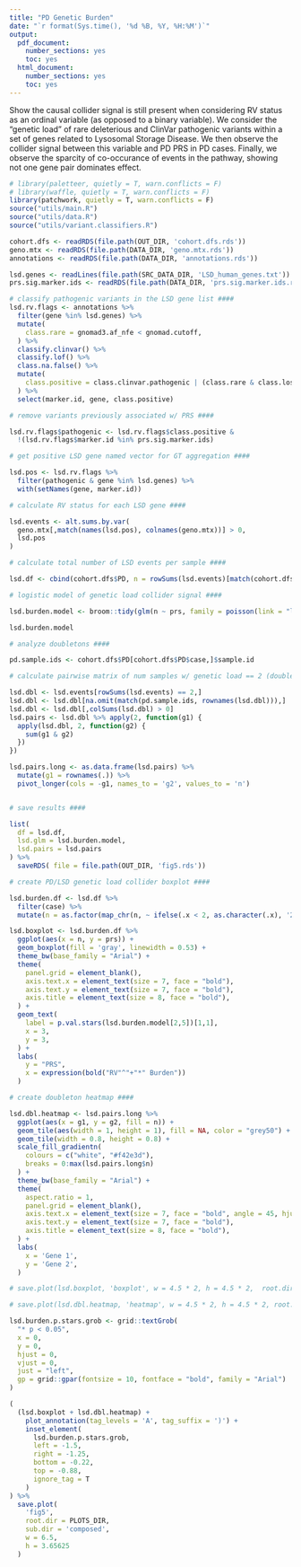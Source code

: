 ```yaml
---
title: "PD Genetic Burden"
date: "`r format(Sys.time(), '%d %B, %Y, %H:%M')`"
output:
  pdf_document:
    number_sections: yes
    toc: yes
  html_document:
    number_sections: yes
    toc: yes
---
```


Show the causal collider signal is still present when considering
RV status as an ordinal variable (as opposed to a binary variable).
We consider the "genetic load" of rare deleterious and ClinVar pathogenic variants
within a set of genes related to Lysosomal Storage Disease.
We then observe the collider signal between this variable and PD PRS in PD cases.
Finally, we observe the sparcity of co-occurance of events in the pathway,
showing not one gene pair dominates effect.


```r
# library(paletteer, quietly = T, warn.conflicts = F)
# library(waffle, quietly = T, warn.conflicts = F)
library(patchwork, quietly = T, warn.conflicts = F)
source("utils/main.R")
source("utils/data.R")
source("utils/variant.classifiers.R")

cohort.dfs <- readRDS(file.path(OUT_DIR, 'cohort.dfs.rds'))
geno.mtx <- readRDS(file.path(DATA_DIR, 'geno.mtx.rds'))
annotations <- readRDS(file.path(DATA_DIR, 'annotations.rds'))

lsd.genes <- readLines(file.path(SRC_DATA_DIR, 'LSD_human_genes.txt'))
prs.sig.marker.ids <- readRDS(file.path(DATA_DIR, 'prs.sig.marker.ids.rds'))
```

```r
# classify pathogenic variants in the LSD gene list ####
lsd.rv.flags <- annotations %>%
  filter(gene %in% lsd.genes) %>%
  mutate(
    class.rare = gnomad3.af_nfe < gnomad.cutoff,
  ) %>%
  classify.clinvar() %>%
  classify.lof() %>%
  class.na.false() %>%
  mutate(
    class.positive = class.clinvar.pathogenic | (class.rare & class.loss.of.function)
  ) %>%
  select(marker.id, gene, class.positive)

# remove variants previously associated w/ PRS ####

lsd.rv.flags$pathogenic <- lsd.rv.flags$class.positive &
  !(lsd.rv.flags$marker.id %in% prs.sig.marker.ids)

# get positive LSD gene named vector for GT aggregation ####

lsd.pos <- lsd.rv.flags %>%
  filter(pathogenic & gene %in% lsd.genes) %>%
  with(setNames(gene, marker.id))

# calculate RV status for each LSD gene ####

lsd.events <- alt.sums.by.var(
  geno.mtx[,match(names(lsd.pos), colnames(geno.mtx))] > 0,
  lsd.pos
)

# calculate total number of LSD events per sample ####

lsd.df <- cbind(cohort.dfs$PD, n = rowSums(lsd.events)[match(cohort.dfs$PD$sample.id, rownames(lsd.events))])

# logistic model of genetic load collider signal ####

lsd.burden.model <- broom::tidy(glm(n ~ prs, family = poisson(link = "log"), data = lsd.df[lsd.df$case,]))

lsd.burden.model

# analyze doubletons ####

pd.sample.ids <- cohort.dfs$PD[cohort.dfs$PD$case,]$sample.id

# calculate pairwise matrix of num samples w/ genetic load == 2 (doubletons) ####

lsd.dbl <- lsd.events[rowSums(lsd.events) == 2,]
lsd.dbl <- lsd.dbl[na.omit(match(pd.sample.ids, rownames(lsd.dbl))),]
lsd.dbl <- lsd.dbl[,colSums(lsd.dbl) > 0]
lsd.pairs <- lsd.dbl %>% apply(2, function(g1) {
  apply(lsd.dbl, 2, function(g2) {
    sum(g1 & g2)
  })
})

lsd.pairs.long <- as.data.frame(lsd.pairs) %>%
  mutate(g1 = rownames(.)) %>%
  pivot_longer(cols = -g1, names_to = 'g2', values_to = 'n')


# save results ####

list(
  df = lsd.df,
  lsd.glm = lsd.burden.model,
  lsd.pairs = lsd.pairs
) %>%
  saveRDS( file = file.path(OUT_DIR, 'fig5.rds'))
```
```r
# create PD/LSD genetic load collider boxplot ####

lsd.burden.df <- lsd.df %>%
  filter(case) %>%
  mutate(n = as.factor(map_chr(n, ~ ifelse(.x < 2, as.character(.x), '2+'))))

lsd.boxplot <- lsd.burden.df %>%
  ggplot(aes(x = n, y = prs)) +
  geom_boxplot(fill = 'gray', linewidth = 0.53) +
  theme_bw(base_family = "Arial") +
  theme(
    panel.grid = element_blank(),
    axis.text.x = element_text(size = 7, face = "bold"),
    axis.text.y = element_text(size = 7, face = "bold"),
    axis.title = element_text(size = 8, face = "bold"),
  ) +
  geom_text(
    label = p.val.stars(lsd.burden.model[2,5])[1,1],
    x = 3,
    y = 3,
  ) +
  labs(
    y = "PRS",
    x = expression(bold("RV"^"+"*" Burden"))
  )

# create doubleton heatmap ####

lsd.dbl.heatmap <- lsd.pairs.long %>%
  ggplot(aes(x = g1, y = g2, fill = n)) +
  geom_tile(aes(width = 1, height = 1), fill = NA, color = "grey50") +
  geom_tile(width = 0.8, height = 0.8) +
  scale_fill_gradientn(
    colours = c("white", "#f42e3d"),
    breaks = 0:max(lsd.pairs.long$n)
  ) +
  theme_bw(base_family = "Arial") +
  theme(
    aspect.ratio = 1,
    panel.grid = element_blank(),
    axis.text.x = element_text(size = 7, face = "bold", angle = 45, hjust = 1),
    axis.text.y = element_text(size = 7, face = "bold"),
    axis.title = element_text(size = 8, face = "bold"),
  ) +
  labs(
    x = 'Gene 1',
    y = 'Gene 2',
  )

# save.plot(lsd.boxplot, 'boxplot', w = 4.5 * 2, h = 4.5 * 2,  root.dir = PLOTS_DIR, sub.dir = 'LSD.burden')

# save.plot(lsd.dbl.heatmap, 'heatmap', w = 4.5 * 2, h = 4.5 * 2, root.dir = PLOTS_DIR, sub.dir = 'LSD.burden')

lsd.burden.p.stars.grob <- grid::textGrob(
  "* p < 0.05",
  x = 0,
  y = 0,
  hjust = 0,
  vjust = 0,
  just = "left",
  gp = grid::gpar(fontsize = 10, fontface = "bold", family = "Arial")
)

(
  (lsd.boxplot + lsd.dbl.heatmap) +
    plot_annotation(tag_levels = 'A', tag_suffix = ')') +
    inset_element(
      lsd.burden.p.stars.grob,
      left = -1.5,
      right = -1.25,
      bottom = -0.22,
      top = -0.88,
      ignore_tag = T
    )
) %>%
  save.plot(
    'fig5',
    root.dir = PLOTS_DIR,
    sub.dir = 'composed',
    w = 6.5,
    h = 3.65625
  )
```

